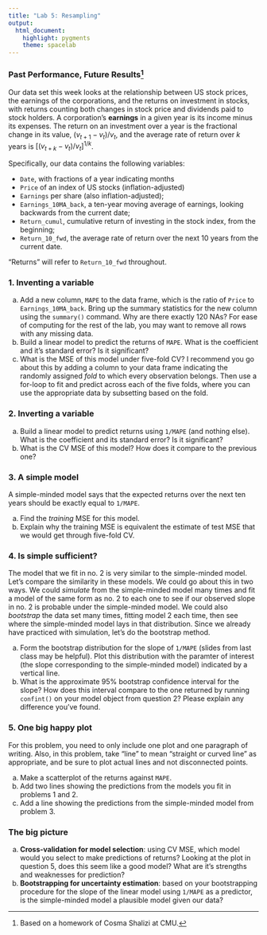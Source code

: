 ```yaml
---
title: "Lab 5: Resampling"
output: 
  html_document: 
    highlight: pygments
    theme: spacelab
---
```


### Past Performance, Future Results[^1]

Our data set this week looks at the relationship between US stock prices, the earnings of the corporations, and the returns on investment in stocks, with returns counting both changes in stock price and dividends paid to stock holders. A corporation’s **earnings** in a given year is its income minus its expenses. The return on an investment over a year is the fractional change in its value, $(v_{t+1} - v_t)/v_t$, and the average rate of return over $k$ years is $[(v_{t+k} - v_t)/v_t]^{1/k}$.  

Specifically, our data contains the following variables:

- `Date`, with fractions of a year indicating months
- `Price` of an index of US stocks (inflation-adjusted)
- `Earnings` per share (also inflation-adjusted);
- `Earnings_10MA_back`, a ten-year moving average of earnings, looking backwards from the current date;
- `Return_cumul`, cumulative return of investing in the stock index,  from the beginning;
- `Return_10_fwd`, the average rate of return over the next 10 years from the current date.

"Returns" will refer to `Return_10_fwd` throughout.

### 1. Inventing a variable
a. Add a new column, `MAPE` to the data frame, which is the ratio of `Price` to `Earnings_10MA_back`. Bring up the summary statistics for the new column using the `summary()` command. Why are there exactly 120 NAs? For ease of computing for the rest of the lab, you may want to remove all rows with any missing data.
b. Build a linear model to predict the returns of `MAPE`. What is the coefficient and it's standard error? Is it significant?
c. What is the MSE of this model under five-fold CV? I recommend you go about this by adding a column to your data frame indicating the randomly assigned *fold* to which every observation belongs. Then use a for-loop to fit and predict across each of the five folds, where you can use the appropriate data by subsetting based on the fold.

### 2. Inverting a variable
a. Build a linear model to predict returns using `1/MAPE` (and nothing else). What is the coefficient and its standard error? Is it significant?
b. What is the CV MSE of this model? How does it compare to the previous one?

### 3. A simple model
A simple-minded model says that the expected returns over the next ten years should be exactly equal to `1/MAPE`.

a. Find the *training* MSE for this model.
b. Explain why the training MSE is equivalent the estimate of test MSE that we would
get through five-fold CV.


### 4. Is simple sufficient?
The model that we fit in no. 2 is very similar to the simple-minded model. Let's compare the similarity in these models. We could go about this in two ways. We could *simulate* from the simple-minded model many times and fit a model of the same form as no. 2 to each one to see if our observed slope in no. 2 is probable under the simple-minded model. We could also *bootstrap* the data set many times, fitting model 2 each time, then see where the simple-minded model lays in that distribution. Since we already have practiced with simulation, let's do the bootstrap method.

a. Form the bootstrap distribution for the slope of `1/MAPE` (slides from last class may be helpful). Plot this distribution with the paramter of interest (the slope corresponding to the simple-minded model) indicated by a vertical line.
b. What is the approximate 95% bootstrap confidence interval for the slope? How does this interval compare to the one returned by running `confint()` on your model object from question 2? Please explain any difference you've found.


### 5. One big happy plot
For this problem, you need to only include one plot and one paragraph of writing. Also, in this problem, take "line" to mean "straight or curved line" as appropriate, and be sure to plot actual lines and not disconnected points.

a. Make a scatterplot of the returns against `MAPE`.
b. Add two lines showing the predictions from the models you fit in problems 1 and 2.
c. Add a line showing the predictions from the simple-minded model from problem 3.

### The big picture
a. **Cross-validation for model selection**: using CV MSE, which model would you select to make predictions of returns? Looking at the plot in question 5, does this seem like a good model? What are it's strengths and weaknesses for prediction?
b. **Bootstrapping for uncertainty estimation**: based on your bootstrapping procedure for the slope of the linear model using `1/MAPE` as a predictor, is the simple-minded model a plausible model given our data?






[^1]: Based on a homework of Cosma Shalizi at CMU.

